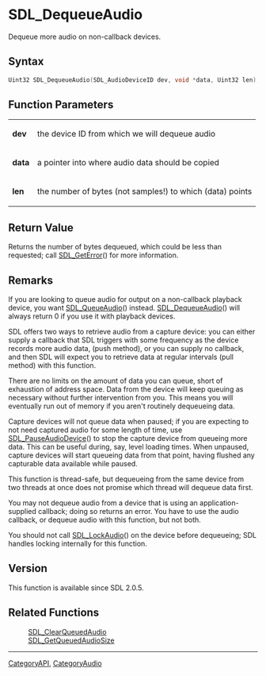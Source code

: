 = SDL_DequeueAudio =

Dequeue more audio on non-callback devices.

== Syntax ==

<syntaxhighlight lang='c'>
Uint32 SDL_DequeueAudio(SDL_AudioDeviceID dev, void *data, Uint32 len);
</syntaxhighlight>

== Function Parameters ==

{|
|'''dev'''
|the device ID from which we will dequeue audio
|-
|'''data'''
|a pointer into where audio data should be copied
|-
|'''len'''
|the number of bytes (not samples!) to which (data) points
|}

== Return Value ==

Returns the number of bytes dequeued, which could be less than requested;
call [[SDL_GetError]]() for more information.

== Remarks ==

If you are looking to queue audio for output on a non-callback playback
device, you want [[SDL_QueueAudio]]() instead. [[SDL_DequeueAudio]]() will
always return 0 if you use it with playback devices.

SDL offers two ways to retrieve audio from a capture device: you can either
supply a callback that SDL triggers with some frequency as the device
records more audio data, (push method), or you can supply no callback, and
then SDL will expect you to retrieve data at regular intervals (pull
method) with this function.

There are no limits on the amount of data you can queue, short of
exhaustion of address space. Data from the device will keep queuing as
necessary without further intervention from you. This means you will
eventually run out of memory if you aren't routinely dequeueing data.

Capture devices will not queue data when paused; if you are expecting to
not need captured audio for some length of time, use
[[SDL_PauseAudioDevice]]() to stop the capture device from queueing more
data. This can be useful during, say, level loading times. When unpaused,
capture devices will start queueing data from that point, having flushed
any capturable data available while paused.

This function is thread-safe, but dequeueing from the same device from two
threads at once does not promise which thread will dequeue data first.

You may not dequeue audio from a device that is using an
application-supplied callback; doing so returns an error. You have to use
the audio callback, or dequeue audio with this function, but not both.

You should not call [[SDL_LockAudio]]() on the device before dequeueing;
SDL handles locking internally for this function.

== Version ==

This function is available since SDL 2.0.5.

== Related Functions ==

:[[SDL_ClearQueuedAudio]]
:[[SDL_GetQueuedAudioSize]]

----
[[CategoryAPI]], [[CategoryAudio]]